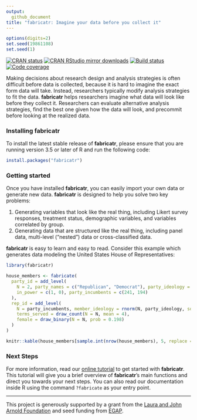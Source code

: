 ```yaml
---
output:
  github_document
title: "fabricatr: Imagine your data before you collect it"
---
```


<!-- README.md is generated from README.Rmd. Please edit that file -->

```r
options(digits=2)
set.seed(19861108)
set.seed(1)
```

[![CRAN status](https://www.r-pkg.org/badges/version/fabricatr)](https://cran.r-project.org/package=fabricatr)
[![CRAN RStudio mirror downloads](https://cranlogs.r-pkg.org/badges/grand-total/fabricatr?color=green)](https://r-pkg.org/pkg/fabricatr)
[![Build status](https://github.com/DeclareDesign/fabricatr/workflows/R-CMD-check/badge.svg)](https://github.com/DeclareDesign/fabricatr/actions)
[![Code coverage](https://codecov.io/gh/DeclareDesign/fabricatr/branch/master/graph/badge.svg?token=x9MpkuKobc)](https://codecov.io/gh/DeclareDesign/fabricatr)

Making decisions about research design and analysis strategies is often difficult before data is collected, because it is hard to imagine the exact form data will take. Instead, researchers typically modify analysis strategies to fit the data. **fabricatr** helps researchers imagine what data will look like before they collect it. Researchers can evaluate alternative analysis strategies, find the best one given how the data will look, and precommit before looking at the realized data.

### Installing fabricatr

To install the latest stable release of **fabricatr**, please ensure that you are running version 3.5 or later of R and run the following code:

```r
install.packages("fabricatr")
```

### Getting started

Once you have installed **fabricatr**, you can easily import your own data or generate new data. **fabricatr** is designed to help you solve two key problems:

1. Generating variables that look like the real thing, including Likert survey responses, treatment status, demographic variables, and variables correlated by group.
2. Generating data that are structured like the real thing, including panel data, multi-level ("nested") data or cross-classified data.

**fabricatr** is easy to learn and easy to read. Consider this example which generates data modeling the United States House of Representatives:

```r
library(fabricatr)

house_members <- fabricate(
  party_id = add_level(
    N = 2, party_names = c("Republican", "Democrat"), party_ideology = c(0.5, -0.5),
    in_power = c(1, 0), party_incumbents = c(241, 194)
  ),
  rep_id = add_level(
    N = party_incumbents, member_ideology = rnorm(N, party_ideology, sd = 0.5),
    terms_served = draw_count(N = N, mean = 4),
    female = draw_binary(N = N, prob = 0.198)
  )
)
```

```r
knitr::kable(house_members[sample.int(nrow(house_members), 5, replace = FALSE), c(2, 3, 4, 7, 8, 9)], row.names = FALSE)
```

### Next Steps

For more information, read our [online tutorial](/r/fabricatr/articles/getting_started.html) to get started with **fabricatr**. This tutorial will give you a brief overview of **fabricatr**'s main functions and direct you towards your next steps. You can also read our documentation inside R using the command `?fabricate` as your entry point.

---

This project is generously supported by a grant from the [Laura and John Arnold Foundation](http://www.arnoldfoundation.org) and seed funding from [EGAP](http://egap.org).
